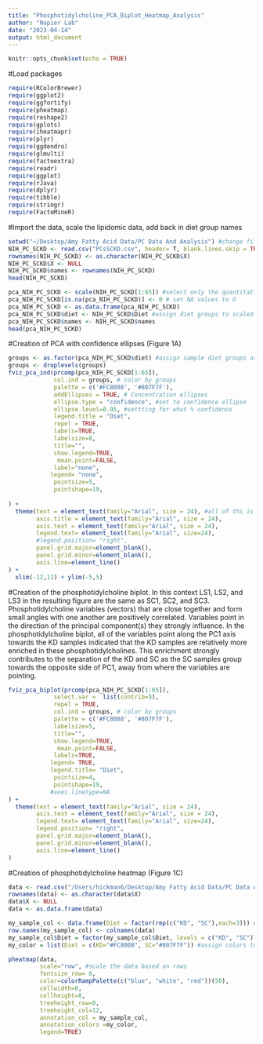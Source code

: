 ```yaml
---
title: "Phosphotidylcholine_PCA_Biplot_Heatmap_Analysis"
author: "Napier Lab"
date: "2023-04-14"
output: html_document
---
```


```r
knitr::opts_chunk$set(echo = TRUE)
```

#Load packages
```r
require(RColorBrewer)
require(ggplot2)
require(ggfortify)
require(pheatmap)
require(reshape2)
require(gplots)
require(iheatmapr)
require(plyr)
require(ggdendro)
require(glmulti)
require(factoextra)
require(readr)
require(ggplot)
require(rJava)
require(dplyr)
require(tibble)
require(stringr)
require(FactoMineR)
```

#Import the data, scale the lipidomic data, add back in diet group names
```r
setwd("~/Desktop/Amy Fatty Acid Data/PC Data And Analysis") #change file path to match the location of your data
NIH_PC_SCKD <- read.csv("PCsSCKD.csv", header= T, blank.lines.skip = TRUE, as.is=)
rownames(NIH_PC_SCKD) <- as.character(NIH_PC_SCKD$X)
NIH_PC_SCKD$X <- NULL
NIH_PC_SCKD$names <- rownames(NIH_PC_SCKD)
head(NIH_PC_SCKD)

pca_NIH_PC_SCKD <- scale(NIH_PC_SCKD[1:65]) #select only the quantitative lipidomic data for scaling
pca_NIH_PC_SCKD[is.na(pca_NIH_PC_SCKD)] <- 0 # set NA values to O
pca_NIH_PC_SCKD <- as.data.frame(pca_NIH_PC_SCKD)
pca_NIH_PC_SCKD$diet <- NIH_PC_SCKD$Diet #assign diet groups to scaled data
pca_NIH_PC_SCKD$names <- NIH_PC_SCKD$names
head(pca_NIH_PC_SCKD)
```

#Creation of PCA with confidence ellipses (Figure 1A)
```r
groups <- as.factor(pca_NIH_PC_SCKD$diet) #assign sample diet groups as a factor
groups <- droplevels(groups)
fviz_pca_ind(prcomp(pca_NIH_PC_SCKD[1:65]),
             col.ind = groups, # color by groups
             palette = c('#FC8008', '#807F7F'),
             addEllipses = TRUE, # Concentration ellipses
             ellipse.type = "confidence", #set to confidence ellipse
             ellipse.level=0.95, #settting for what % confidence
             legend.title = "Diet",
             repel = TRUE,
             labels=TRUE,
             labelsize=8,
             title="",
             show.legend=TRUE,
              mean.point=FALSE,
             label="none",
            legend= "none",
             pointsize=5,
             pointshape=19,
            
) +
  theme(text = element_text(family="Arial", size = 24), #all of ths is for changing the look of the image
        axis.title = element_text(family="Arial", size = 24),
        axis.text = element_text(family="Arial", size = 24), 
        legend.text= element_text(family="Arial", size=24), 
        #legend.position= "right",
        panel.grid.major=element_blank(), 
        panel.grid.minor=element_blank(), 
        axis.line=element_line()
) +
  xlim(-12,12) + ylim(-5,5)

```

#Creation of the phosphotidylcholine biplot. In this context LS1, LS2, and LS3 in the resulting figure are the same as SC1, SC2, and SC3. Phosphotidylcholine variables (vectors) that are close together and form small angles with one another are positively correlated. Variables point in the direction of the principal component(s) they strongly influence. In the phosphotidylcholine biplot, all of the variables point along the PC1 axis towards the KD samples indicated that the KD samples are relatively more enriched in these phosphotidylcholines. This enrichment strongly contributes to the separation of the KD and SC as the SC samples group towards the opposite side of PC1, away from where the variables are pointing.
```r

fviz_pca_biplot(prcomp(pca_NIH_PC_SCKD[1:65]),
             select.var =  list(contrib=5),
             repel = TRUE,
             col.ind = groups, # color by groups
             palette = c('#FC8008', '#807F7F'),
             labelsize=5,
             title="",
             show.legend=TRUE,
              mean.point=FALSE,
             labels=TRUE,
            legend= TRUE,
            legend.title= "Diet",
             pointsize=4,
             pointshape=19,
            #axes.linetype=NA
) +
  theme(text = element_text(family="Arial", size = 24),
        axis.text = element_text(family="Arial", size = 24), 
        legend.text= element_text(family="Arial", size=24), 
        legend.position= "right",
        panel.grid.major=element_blank(), 
        panel.grid.minor=element_blank(), 
        axis.line=element_line()
) 

```

#Creation of phosphotidylcholine heatmap (Figure 1C)
```r
data <- read.csv("/Users/hickman6/Desktop/Amy Fatty Acid Data/PC Data And Analysis/pHeatmapPCsSCKD.csv", header= T, blank.lines.skip = TRUE, as.is=) #change file path to match where your data file is located. This file has the data transposed to work with the pheatmap function and the group and time data removed. Instead of having a separate file you can also use the t() function to transpose the data and specifically choose the fatty acid data.
rownames(data) <- as.character(data$X)
data$X <- NULL
data <- as.data.frame(data)

my_sample_col <- data.frame(Diet = factor(rep(c("KD", "SC"),each=3))) #assigning diet groups to samples
row.names(my_sample_col) <- colnames(data)
my_sample_col$Diet = factor(my_sample_col$Diet, levels = c("KD", "SC")) #create factor with diets
my_color = list(Diet = c(KD="#FC8008", SC="#807F7F")) #assign colors to diets for the heatmap

pheatmap(data, 
         scale="row", #scale the data based on rows
         fontsize_row= 6, 
         color=colorRampPalette(c("blue", "white", "red"))(50), 
         cellwidth=8, 
         cellheight=8,
         treeheight_row=0, 
         treeheight_col=12, 
         annotation_col = my_sample_col, 
         annotation_colors =my_color,
         legend=TRUE)
```
